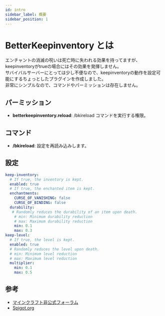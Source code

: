 ```yaml
---
id: intro
sidebar_label: 概要
sidebar_position: 1
---
```


# BetterKeepinventory とは

エンチャントの消滅の呪いは死亡時に失われる効果を持ってますが、keepinventoryがtrueの場合にはその効果を発揮しません。  
サバイバルサーバーにとっては少し不便なので、keepinventoryの動作を設定可能にするちょっとしたプラグインを作成しました。  
非常にシンプルなので、コマンドやパーミッションは存在しません。  

## パーミッション

- **betterkeepinventory.reload**: /bkireload コマンドを実行する権限。

## コマンド

- **/bkireload**: 設定を再読み込みします。

## 設定

```yaml
keep-inventory:
  # If true, the inventory is kept.
  enabled: true
  # If true, the enchanted item is kept.
  enchantments:
    CURSE_OF_VANISHING: false
    CURSE_OF_BINDING: false
  durability:
   # Randomly reduces the durability of an item upon death.
    # min: Minimum durability reduction
    # max: Maximum durability reduction
    min: 0.1
    max: 0.3
keep-level:
  # If true, the level is kept.
  enabled: true
  # Randomly reduces the level upon death.
  # min: Minimum level reduction
  # max: Maximum level reduction
  multiplier:
    min: 0.1
    max: 0.5
```

## 参考

- [マインクラフト非公式フォーラム](https://forums.minecraft.day/resources/17/)
- [Spigot.org](https://www.spigotmc.org/resources/105275/)
